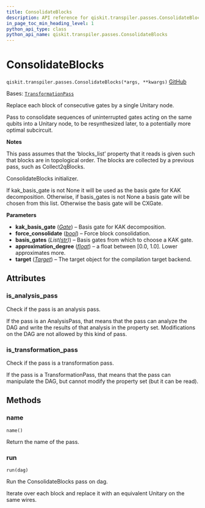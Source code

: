 ```yaml
---
title: ConsolidateBlocks
description: API reference for qiskit.transpiler.passes.ConsolidateBlocks
in_page_toc_min_heading_level: 1
python_api_type: class
python_api_name: qiskit.transpiler.passes.ConsolidateBlocks
---
```


# ConsolidateBlocks

<span id="qiskit.transpiler.passes.ConsolidateBlocks" />

`qiskit.transpiler.passes.ConsolidateBlocks(*args, **kwargs)` [GitHub](https://github.com/qiskit/qiskit/tree/stable/0.25/qiskit/transpiler/passes/optimization/consolidate_blocks.py "view source code")

Bases: [`TransformationPass`](qiskit.transpiler.TransformationPass "qiskit.transpiler.basepasses.TransformationPass")

Replace each block of consecutive gates by a single Unitary node.

Pass to consolidate sequences of uninterrupted gates acting on the same qubits into a Unitary node, to be resynthesized later, to a potentially more optimal subcircuit.

**Notes**

This pass assumes that the ‘blocks\_list’ property that it reads is given such that blocks are in topological order. The blocks are collected by a previous pass, such as Collect2qBlocks.

ConsolidateBlocks initializer.

If kak\_basis\_gate is not None it will be used as the basis gate for KAK decomposition. Otherwise, if basis\_gates is not None a basis gate will be chosen from this list. Otherwise the basis gate will be CXGate.

**Parameters**

*   **kak\_basis\_gate** ([*Gate*](qiskit.circuit.Gate "qiskit.circuit.Gate")) – Basis gate for KAK decomposition.
*   **force\_consolidate** ([*bool*](https://docs.python.org/3/library/functions.html#bool "(in Python v3.12)")) – Force block consolidation.
*   **basis\_gates** (*List(*[*str*](https://docs.python.org/3/library/stdtypes.html#str "(in Python v3.12)")*)*) – Basis gates from which to choose a KAK gate.
*   **approximation\_degree** ([*float*](https://docs.python.org/3/library/functions.html#float "(in Python v3.12)")) – a float between \[0.0, 1.0]. Lower approximates more.
*   **target** ([*Target*](qiskit.transpiler.Target "qiskit.transpiler.Target")) – The target object for the compilation target backend.

## Attributes

<span id="qiskit.transpiler.passes.ConsolidateBlocks.is_analysis_pass" />

### is\_analysis\_pass

Check if the pass is an analysis pass.

If the pass is an AnalysisPass, that means that the pass can analyze the DAG and write the results of that analysis in the property set. Modifications on the DAG are not allowed by this kind of pass.

<span id="qiskit.transpiler.passes.ConsolidateBlocks.is_transformation_pass" />

### is\_transformation\_pass

Check if the pass is a transformation pass.

If the pass is a TransformationPass, that means that the pass can manipulate the DAG, but cannot modify the property set (but it can be read).

## Methods

### name

<span id="qiskit.transpiler.passes.ConsolidateBlocks.name" />

`name()`

Return the name of the pass.

### run

<span id="qiskit.transpiler.passes.ConsolidateBlocks.run" />

`run(dag)`

Run the ConsolidateBlocks pass on dag.

Iterate over each block and replace it with an equivalent Unitary on the same wires.

